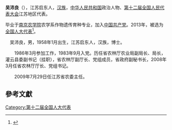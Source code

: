 '''吴沛良'''（{{bd|1958年||}}），江苏启东人，[[汉族|汉族]]，[[中华人民共和国|中华人民共和国]]政治人物、[[第十二届全国人民代表大会|第十二届全国人民代表大会]]江苏地区代表。

毕业于[[南京农学院|南京农学院]]农学系作物遗传育种专业，加入[[中国共产党|中国共产党]]。2013年，被选为[[全国人大代表|全国人大代表]]<ref>{{cite news|title=全国人大代表信息-吴沛良|url=http://210.82.31.1:8084/delegate/viewDelegate.action?dbid=120727|accessdate=2013-03-28|newspaper=全国人大网|archive-url=https://web.archive.org/web/20180929132615/http://www.npc.gov.cn/delegate/viewDelegate.action?dbid=120727|archive-date=2018-09-29|dead-url=yes}}</ref>。

　吴沛良，男，1958年1月出生，江苏启东人，汉族，博士。


　　1986年3月参加工作，1983年9月入党。历任省农林厅农业局副局长、局长，灌云县委副书记（挂职），省农林厅副厅长、党组成员，省政府副秘书长，2008年3月任省农林厅厅长、党组书记。


　　2009年7月29日任江苏省农委主任。
 

==參考文獻==
{{reflist}}
{{中国政治人物小作品}}

[[Category:第十二届全国人大代表|Category:第十二届全国人大代表]]